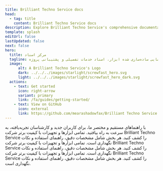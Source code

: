 ```yaml
---
title: Brilliant Techno Service docs
head:
  - tag: title
    content: Brilliant Techno Service docs
description: Explore Brilliant Techno Service's comprehensive documentation for an in-depth look at our premium tools and construction services. 
template: splash
editUrl: false
lastUpdated: false
next: false
hero:
  title: مرکز اسناد
  tagline: مرکز مرکزی شما برای راهنمایی ساده‌سازی شده ابزار، اسناد خدمات تفصیلی و پشتیبانی پروژه.
  image:
      alt: A Brilliant Techno Service's Logo
      dark: ../../../images/starlight/screwfast_hero.svg
      light: ../../../images/starlight/screwfast_hero_dark.svg
  actions:
    - text: Get started
      icon: right-arrow
      variant: primary
      link: /fa/guides/getting-started/
    - text: View on GitHub
      icon: external
      link: https://github.com/mearashadowfax/Brilliant Techno Service
---
```


<CardGrid stagger>
  <Card title="راهنمای شروع سریع" icon="document">
    با راهنماهای مستقیم و مختصر ما، برای کاربران جدید و کارشناسان تجربه‌یافته، به سرعت به راه بیافتید.
  </Card>
  <Card title="ابزارها و تجهیزات" icon="seti:eslint">
    تمامی ابزارها و تجهیزات با کیفیت برتر شرکت Brilliant Techno Service را کشف کنید. هر بخش شامل مشخصات دقیق، راهنمای استفاده و نکات نگهداری است.
  </Card>
   <Card title="خدمات ساخت و ساز" icon="seti:puppet">
    تمامی ابزارها و تجهیزات با کیفیت برتر شرکت Brilliant Techno Service را کشف کنید. هر بخش شامل مشخصات دقیق، راهنمای استفاده و نکات نگهداری است.
  </Card>
   <Card title="مباحث پیشرفته" icon="seti:terraform">
    تمامی ابزارها و تجهیزات با کیفیت برتر شرکت Brilliant Techno Service را کشف کنید. هر بخش شامل مشخصات دقیق، راهنمای استفاده و نکات نگهداری است.
  </Card>
</CardGrid>
